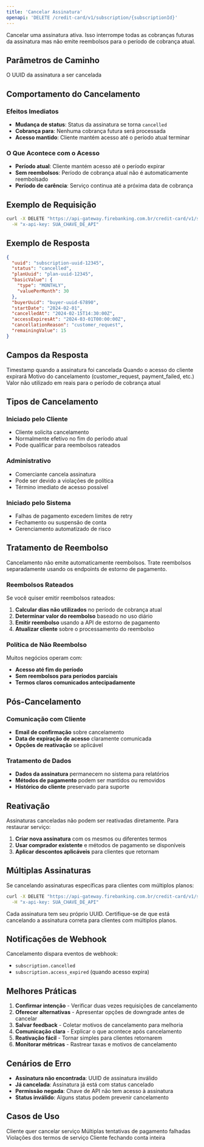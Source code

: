 ```yaml
---
title: 'Cancelar Assinatura'
openapi: 'DELETE /credit-card/v1/subscription/{subscriptionId}'
---
```


Cancelar uma assinatura ativa. Isso interrompe todas as cobranças futuras da assinatura mas não emite reembolsos para o período de cobrança atual.

## Parâmetros de Caminho

<ParamField path="subscriptionId" type="string" required>
  O UUID da assinatura a ser cancelada
</ParamField>

## Comportamento do Cancelamento

### Efeitos Imediatos
- **Mudança de status**: Status da assinatura se torna `cancelled`
- **Cobrança para**: Nenhuma cobrança futura será processada
- **Acesso mantido**: Cliente mantém acesso até o período atual terminar

### O Que Acontece com o Acesso
- **Período atual**: Cliente mantém acesso até o período expirar
- **Sem reembolsos**: Período de cobrança atual não é automaticamente reembolsado
- **Período de carência**: Serviço continua até a próxima data de cobrança

## Exemplo de Requisição

```bash cURL
curl -X DELETE "https://api-gateway.firebanking.com.br/credit-card/v1/subscription/subscription-uuid-12345" \
  -H "x-api-key: SUA_CHAVE_DE_API"
```

## Exemplo de Resposta

```json Resposta
{
  "uuid": "subscription-uuid-12345",
  "status": "cancelled",
  "planUuid": "plan-uuid-12345",
  "basicValue": {
    "type": "MONTHLY",
    "valuePerMonth": 30
  },
  "buyerUuid": "buyer-uuid-67890",
  "startDate": "2024-02-01",
  "cancelledAt": "2024-02-15T14:30:00Z",
  "accessExpiresAt": "2024-03-01T00:00:00Z",
  "cancellationReason": "customer_request",
  "remainingValue": 15
}
```

## Campos da Resposta

<ResponseField name="cancelledAt" type="string">
  Timestamp quando a assinatura foi cancelada
</ResponseField>

<ResponseField name="accessExpiresAt" type="string">
  Quando o acesso do cliente expirará
</ResponseField>

<ResponseField name="cancellationReason" type="string">
  Motivo do cancelamento (customer_request, payment_failed, etc.)
</ResponseField>

<ResponseField name="remainingValue" type="integer">
  Valor não utilizado em reais para o período de cobrança atual
</ResponseField>

## Tipos de Cancelamento

### Iniciado pelo Cliente
- Cliente solicita cancelamento
- Normalmente efetivo no fim do período atual
- Pode qualificar para reembolsos rateados

### Administrativo
- Comerciante cancela assinatura
- Pode ser devido a violações de política
- Término imediato de acesso possível

### Iniciado pelo Sistema
- Falhas de pagamento excedem limites de retry
- Fechamento ou suspensão de conta
- Gerenciamento automatizado de risco

## Tratamento de Reembolso

<Warning>
  Cancelamento não emite automaticamente reembolsos. Trate reembolsos separadamente usando os endpoints de estorno de pagamento.
</Warning>

### Reembolsos Rateados
Se você quiser emitir reembolsos rateados:

1. **Calcular dias não utilizados** no período de cobrança atual
2. **Determinar valor do reembolso** baseado no uso diário
3. **Emitir reembolso** usando a API de estorno de pagamento
4. **Atualizar cliente** sobre o processamento do reembolso

### Política de Não Reembolso
Muitos negócios operam com:
- **Acesso até fim do período**
- **Sem reembolsos para períodos parciais**
- **Termos claros comunicados antecipadamente**

## Pós-Cancelamento

### Comunicação com Cliente
- **Email de confirmação** sobre cancelamento
- **Data de expiração de acesso** claramente comunicada
- **Opções de reativação** se aplicável

### Tratamento de Dados
- **Dados da assinatura** permanecem no sistema para relatórios
- **Métodos de pagamento** podem ser mantidos ou removidos
- **Histórico do cliente** preservado para suporte

## Reativação

Assinaturas canceladas não podem ser reativadas diretamente. Para restaurar serviço:

1. **Criar nova assinatura** com os mesmos ou diferentes termos
2. **Usar comprador existente** e métodos de pagamento se disponíveis
3. **Aplicar descontos aplicáveis** para clientes que retornam

## Múltiplas Assinaturas

Se cancelando assinaturas específicas para clientes com múltiplos planos:

```bash Cancelar Plano Específico
curl -X DELETE "https://api-gateway.firebanking.com.br/credit-card/v1/subscription/550e8400-e29b-41d4-a716-446655440000" \
  -H "x-api-key: SUA_CHAVE_DE_API"
```

<Info>
  Cada assinatura tem seu próprio UUID. Certifique-se de que está cancelando a assinatura correta para clientes com múltiplos planos.
</Info>

## Notificações de Webhook

Cancelamento dispara eventos de webhook:
- `subscription.cancelled`
- `subscription.access_expired` (quando acesso expira)

## Melhores Práticas

1. **Confirmar intenção** - Verificar duas vezes requisições de cancelamento
2. **Oferecer alternativas** - Apresentar opções de downgrade antes de cancelar
3. **Salvar feedback** - Coletar motivos de cancelamento para melhoria
4. **Comunicação clara** - Explicar o que acontece após cancelamento
5. **Reativação fácil** - Tornar simples para clientes retornarem
6. **Monitorar métricas** - Rastrear taxas e motivos de cancelamento

## Cenários de Erro

- **Assinatura não encontrada**: UUID de assinatura inválido
- **Já cancelada**: Assinatura já está com status cancelado
- **Permissão negada**: Chave de API não tem acesso à assinatura
- **Status inválido**: Alguns status podem prevenir cancelamento

## Casos de Uso

<CardGroup cols={2}>
  <Card title="Solicitação do Cliente" icon="user">
    Cliente quer cancelar serviço
  </Card>
  <Card title="Problemas de Pagamento" icon="credit-card-slash">
    Múltiplas tentativas de pagamento falhadas
  </Card>
  <Card title="Violação de Política" icon="ban">
    Violações dos termos de serviço
  </Card>
  <Card title="Fechamento de Conta" icon="door-open">
    Cliente fechando conta inteira
  </Card>
</CardGroup>